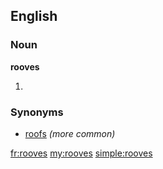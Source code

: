 ==English==

===Noun===
'''rooves'''
#{{plural of|[[roof]]}}

===Synonyms===
*[[roofs]] ''(more common)''

[[fr:rooves]]
[[my:rooves]]
[[simple:rooves]]
